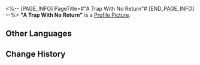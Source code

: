 <%-- [PAGE_INFO]
PageTitle=#"A Trap With No Return"#
[END_PAGE_INFO] --%>
{{Item Infobox
|id          = 210105
|image       = Item A Trap With No Return.png
|type        = Disk
|invCategory = Valuables
|rarity      = 3
|effect      = A record that can be played on the Express' phonograph. It might be a chance acquisition or a gift from someone else. All sorts of memories surge up when the music plays &mdash; the smiles, encounters, touches, and the excitement of battle. Maybe that is why people still collect records even as society rapidly advances.<br />The current record contains the track "A Trap With No Return."
|description = <br />''"Even if we are destined to perish, we will hold hands and bravely walk into the darkness."''
}}
'''"A Trap With No Return"''' is a [[Profile Picture]].

==Other Languages==
{{Other Languages
|en   = "A Trap With No Return"
|zhs  = 《陷阵无回》
|zht  = 〈陷陣無回〉
|ja   = 『陥陣無帰』
|ko   = ≪임전무퇴≫
|es   = Trampa de no retorno
|fr   = « A Trap With No Return »
|ru   = A Trap With No Return
|th   = "A Trap With No Return"
|vi   = "Xung Trận Không Về"
|de   = „Eine Falle ohne Wiederkehr“
|id   = "A Trap With No Return"
|pt   = "A Trap With No Return"
}}

==Change History==
{{Change History|1.0}}